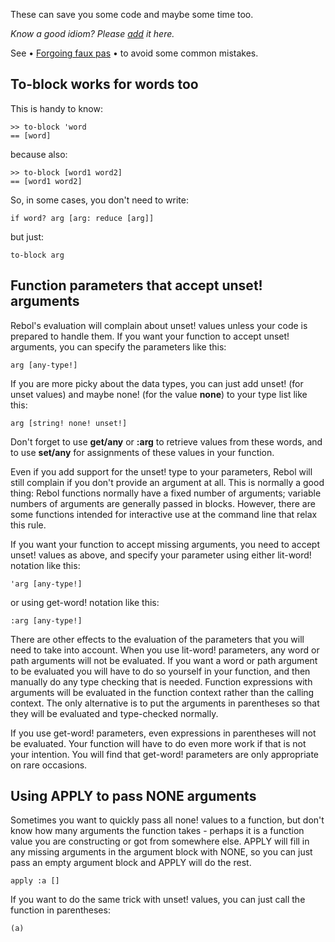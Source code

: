 These can save you some code and maybe some time too.

''Know a good idiom? Please <span class="plainlinks">[http://rebol.net/w/index.php?title=Handy_Idioms&action=edit&section=new add]</span> it here.''

See &bull; [[Forgoing faux pas]] &bull; to avoid some common mistakes.

==To-block works for words too==

This is handy to know:

<pre>
>> to-block 'word
== [word]
</pre>

because also:

<pre>
>> to-block [word1 word2]
== [word1 word2]
</pre>

So, in some cases, you don't need to write:

<pre>
if word? arg [arg: reduce [arg]]
</pre>

but just:

<pre>
to-block arg
</pre>

==Function parameters that accept unset! arguments==

Rebol's evaluation will complain about unset! values unless your code is prepared to handle them. If you want your function to accept unset! arguments, you can specify the parameters like this:

<pre>
arg [any-type!]
</pre>

If you are more picky about the data types, you can just add unset! (for unset values) and maybe none! (for the value '''none''') to your type list like this:

<pre>
arg [string! none! unset!]
</pre>

Don't forget to use '''get/any''' or ''':arg''' to retrieve values from these words, and to use '''set/any''' for assignments of these values in your function.

Even if you add support for the unset! type to your parameters, Rebol will still complain if you don't provide an argument at all. This is normally a good thing: Rebol functions normally have a fixed number of arguments; variable numbers of arguments are generally passed in blocks. However, there are some functions intended for interactive use at the command line that relax this rule.

If you want your function to accept missing arguments, you need to accept unset! values as above, and specify your parameter using either lit-word! notation like this:

<pre>
'arg [any-type!]
</pre>

or using get-word! notation like this:

<pre>
:arg [any-type!]
</pre>

There are other effects to the evaluation of the parameters that you will need to take into account. When you use lit-word! parameters, any word or path arguments will not be evaluated. If you want a word or path argument to be evaluated you will have to do so yourself in your function, and then manually do any type checking that is needed. Function expressions with arguments will be evaluated in the function context rather than the calling context. The only alternative is to put the arguments in parentheses so that they will be evaluated and type-checked normally.

If you use get-word! parameters, even expressions in parentheses will not be evaluated. Your function will have to do even more work if that is not your intention. You will find that get-word! parameters are only appropriate on rare occasions.

==Using APPLY to pass NONE arguments==

Sometimes you want to quickly pass all none! values to a function, but don't know how many arguments the function takes - perhaps it is a function value you are constructing or got from somewhere else. APPLY will fill in any missing arguments in the argument block with NONE, so you can just pass an empty argument block and APPLY will do the rest.

<pre>
apply :a []
</pre>

If you want to do the same trick with unset! values, you can just call the function in parentheses:

<pre>
(a)
</pre>